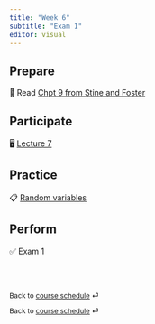 ```yaml
---
title: "Week 6"
subtitle: "Exam 1"
editor: visual
---
```


## Prepare

📖 Read [Chpt 9 from Stine and Foster](https://www.pearson.com/store/en-us/pearsonplus/p/9780137399727.html)

## Participate

🖥️ [Lecture 7](/slides/lect_07.html)

## Practice

📋 [Random variables](/ae/ae-8.html)

## Perform

✅ Exam 1

<br><br>

::: {style="font-size: 0.875em;"}
Back to [course schedule](/ "Course schedule") ⏎
:::

::: {style="font-size: 0.875em;"}
Back to [course schedule](/ "Course schedule") ⏎
:::
